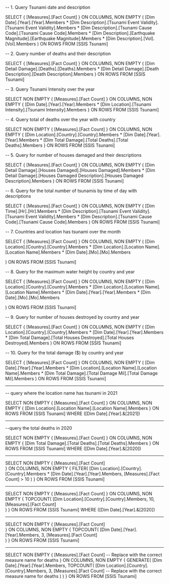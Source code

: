 -- 1. Query Tsunami date and description

SELECT 
  {
    [Measures].[Fact Count]
  } ON COLUMNS,
  NON EMPTY 
  (
    [Dim Date].[Year].[Year].Members * 
    [Dim Description].[Tsunami Event Validity].[Tsunami Event Validity].Members * 
    [Dim Description].[Tsunami Cause Code].[Tsunami Cause Code].Members * 
    [Dim Description].[Earthquake Magnitude].[Earthquake Magnitude].Members * 
    [Dim Description].[Vol].[Vol].Members
  ) ON ROWS
FROM [SSIS Tsunami]




-- 2. Query number of deaths and their description

SELECT 
  {
    [Measures].[Fact Count]
  } ON COLUMNS,
  NON EMPTY 
  (
    [Dim Detail Damage].[Deaths].[Deaths].Members *
    [Dim Detail Damage].[Death Description].[Death Description].Members
  ) ON ROWS
FROM [SSIS Tsunami]




-- 3. Query Tsunami Intensity over the year

SELECT 
  NON EMPTY {
    [Measures].[Fact Count]
  } ON COLUMNS,
  NON EMPTY {
    [Dim Date].[Year].[Year].Members *
    [Dim Location].[Tsunami Intensity].[Tsunami Intensity].Members
  } ON ROWS
FROM [SSIS Tsunami]



-- 4. Query total of deaths over the year with country

SELECT 
  NON EMPTY {
    [Measures].[Fact Count]
  } ON COLUMNS,
  NON EMPTY {
    [Dim Location].[Country].[Country].Members *
    [Dim Date].[Year].[Year].Members *
    [Dim Total Damage].[Total Deaths].[Total Deaths].Members
  } ON ROWS
FROM [SSIS Tsunami]



-- 5.  Query for number of houses damaged and their descriptions

SELECT 
  {
    [Measures].[Fact Count]
  } ON COLUMNS,
  NON EMPTY 
  (
    [Dim Detail Damage].[Houses Damaged].[Houses Damaged].Members *
    [Dim Detail Damage].[Houses Damaged Description].[Houses Damaged Description].Members
  ) ON ROWS
FROM [SSIS Tsunami]




-- 6. Query for the total number of tsunamis by time of day with descriptions

SELECT 
  {
    [Measures].[Fact Count]
  } ON COLUMNS,
  NON EMPTY 
  (
    [Dim Time].[Hr].[Hr].Members *
    [Dim Description].[Tsunami Event Validity].[Tsunami Event Validity].Members *
    [Dim Description].[Tsunami Cause Code].[Tsunami Cause Code].Members
  ) ON ROWS
FROM [SSIS Tsunami]

-- 7. Countries and location has tsunami over the month

SELECT 
  {
    [Measures].[Fact Count]
  } ON COLUMNS,
  NON EMPTY 
  (
    [Dim Location].[Country].[Country].Members *
    [Dim Location].[Location Name].[Location Name].Members *
	[Dim Date].[Mo].[Mo].Members

  ) ON ROWS
FROM [SSIS Tsunami]




-- 8. Query for the maximum water height by country and year

SELECT 
  {
    [Measures].[Fact Count]
  } ON COLUMNS,
  NON EMPTY 
  (
    [Dim Location].[Country].[Country].Members *
    [Dim Location].[Location Name].[Location Name].Members *
	[Dim Date].[Year].[Year].Members * 
	[Dim Date].[Mo].[Mo].Members

  ) ON ROWS
FROM [SSIS Tsunami]


-- 9. Query for number of houses destroyed by country and year

SELECT 
  {
    [Measures].[Fact Count]
  } ON COLUMNS,
  NON EMPTY 
  (
    [Dim Location].[Country].[Country].Members *
    [Dim Date].[Year].[Year].Members *
    [Dim Total Damage].[Total Houses Destroyed].[Total Houses Destroyed].Members
  ) ON ROWS
FROM [SSIS Tsunami]



-- 10. Query for the total damage ($) by country and year

SELECT 
  {
    [Measures].[Fact Count]
  } ON COLUMNS,
  NON EMPTY 
  (
    [Dim Date].[Year].[Year].Members *
    [Dim Location].[Location Name].[Location Name].Members *
    [Dim Total Damage].[Total Damage  Mil].[Total Damage  Mil].Members
  ) ON ROWS
FROM [SSIS Tsunami]

-----------------
-- query where the location name has tsunami in 2021

SELECT 
  NON EMPTY {
    [Measures].[Fact Count]
  } ON COLUMNS,
  NON EMPTY {
    [Dim Location].[Location Name].[Location Name].Members
  } ON ROWS
FROM [SSIS Tsunami]
WHERE ([Dim Date].[Year].&[2021])

-------------
--query the total deaths in 2020

SELECT 
  NON EMPTY {
    [Measures].[Fact Count]
  } ON COLUMNS,
  NON EMPTY {
    [Dim Total Damage].[Total Deaths].[Total Deaths].Members
  } ON ROWS
FROM [SSIS Tsunami]
WHERE ([Dim Date].[Year].&[2020])

--------------


SELECT 
  NON EMPTY {
    [Measures].[Fact Count]  
  } ON COLUMNS,
  NON EMPTY {
    FILTER(
      [Dim Location].[Country].[Country].Members *
      [Dim Date].[Year].[Year].Members,
      [Measures].[Fact Count] > 10
    )
  } ON ROWS
FROM [SSIS Tsunami]


------------------

SELECT 
  NON EMPTY {
    [Measures].[Fact Count] 
  } ON COLUMNS,
  NON EMPTY {
    TOPCOUNT(
      [Dim Location].[Country].[Country].Members,
      10,
      [Measures].[Fact Count]  
    )
  } ON ROWS
FROM [SSIS Tsunami]
WHERE ([Dim Date].[Year].&[2020])

-------

SELECT 
  NON EMPTY {
    [Measures].[Fact Count]  
  } ON COLUMNS,
  NON EMPTY {
    TOPCOUNT(
      [Dim Date].[Year].[Year].Members,
      3,
      [Measures].[Fact Count]  
    )
  } ON ROWS
FROM [SSIS Tsunami]

---

SELECT 
  NON EMPTY {
    [Measures].[Fact Count]  -- Replace with the correct measure name for deaths
  } ON COLUMNS,
  NON EMPTY {
    GENERATE(
      [Dim Date].[Year].[Year].Members,
      TOPCOUNT(
        [Dim Location].[Country].[Country].Members,
        3,
        [Measures].[Fact Count]  -- Replace with the correct measure name for deaths
      )
    )
  } ON ROWS
FROM [SSIS Tsunami]






  